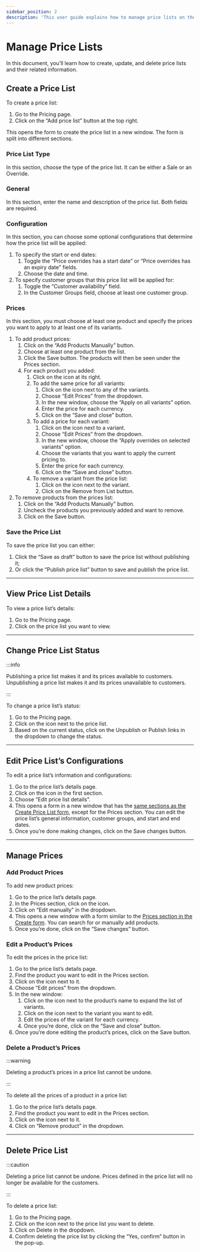 ```yaml
---
sidebar_position: 2
description: 'This user guide explains how to manage price lists on the Medusa admin. Learn how to create, edit, and delete price lists.'
---
```



# Manage Price Lists

In this document, you’ll learn how to create, update, and delete price lists and their related information.

## Create a Price List

To create a price list:

1. Go to the Pricing page.
2. Click on the “Add price list” button at the top right.

This opens the form to create the price list in a new window. The form is split into different sections.

### Price List Type

In this section, choose the type of the price list. It can be either a Sale or an Override.

### General

In this section, enter the name and description of the price list. Both fields are required.

### Configuration

In this section, you can choose some optional configurations that determine how the price list will be applied:

1. To specify the start or end dates:
    1. Toggle the “Price overrides has a start date” or “Price overrides has an expiry date” fields.
    2. Choose the date and time.
2. To specify customer groups that this price list will be applied for:
    1. Toggle the “Customer availability” field.
    2. In the Customer Groups field, choose at least one customer group.

### Prices

In this section, you must choose at least one product and specify the prices you want to apply to at least one of its variants.

1. To add product prices:
    1. Click on the “Add Products Manually” button.
    2. Choose at least one product from the list.
    3. Click the Save button. The products will then be seen under the Prices section.
    4. For each product you added:
        1. Click on the <UiIcon lightIcon="https://res.cloudinary.com/dza7lstvk/image/upload/v1667999131/Medusa%20Docs/UI%20Icons/1hL8NiW_lqmjcq.png" darkIcon="https://res.cloudinary.com/dza7lstvk/image/upload/v1667999150/Medusa%20Docs/UI%20Icons/8LtkPqW_jyqz5i.png" alt="plus" /> icon at its right.
        2. To add the same price for all variants:
            1. Click on the <UiIcon lightIcon="https://res.cloudinary.com/dza7lstvk/image/upload/v1667999308/Medusa%20Docs/UI%20Icons/1ordBC6_ssysel.png" darkIcon="https://res.cloudinary.com/dza7lstvk/image/upload/v1667999326/Medusa%20Docs/UI%20Icons/dSwWYBH_stzgoi.png" alt="three dots" /> icon next to any of the variants.
            2. Choose “Edit Prices” from the dropdown.
            3. In the new window, choose the “Apply on all variants” option.
            4. Enter the price for each currency.
            5. Click on the “Save and close” button.
        3. To add a price for each variant:
            1. Click on the <UiIcon lightIcon="https://res.cloudinary.com/dza7lstvk/image/upload/v1667999308/Medusa%20Docs/UI%20Icons/1ordBC6_ssysel.png" darkIcon="https://res.cloudinary.com/dza7lstvk/image/upload/v1667999326/Medusa%20Docs/UI%20Icons/dSwWYBH_stzgoi.png" alt="three dots" /> icon next to a variant.
            2. Choose “Edit Prices” from the dropdown.
            3. In the new window, choose the “Apply overrides on selected variants” option.
            4. Choose the variants that you want to apply the current pricing to.
            5. Enter the price for each currency.
            6. Click on the “Save and close” button.
        4. To remove a variant from the price list:
            1. Click on the <UiIcon lightIcon="https://res.cloudinary.com/dza7lstvk/image/upload/v1667999308/Medusa%20Docs/UI%20Icons/1ordBC6_ssysel.png" darkIcon="https://res.cloudinary.com/dza7lstvk/image/upload/v1667999326/Medusa%20Docs/UI%20Icons/dSwWYBH_stzgoi.png" alt="three dots" /> icon next to the variant.
            2. Click on the Remove from List button.
2. To remove products from the prices list:
    1. Click on the “Add Products Manually” button.
    2. Uncheck the products you previously added and want to remove.
    3. Click on the Save button.

### Save the Price List

To save the price list you can either:

1. Click the “Save as draft” button to save the price list without publishing it;
2. Or click the “Publish price list” button to save and publish the price list.

---

## View Price List Details

To view a price list’s details:

1. Go to the Pricing page.
2. Click on the price list you want to view.

---

## Change Price List Status

:::info

Publishing a price list makes it and its prices available to customers. Unpublishing a price list makes it and its prices unavailable to customers.

:::

To change a price list’s status:

1. Go to the Pricing page.
2. Click on the <UiIcon lightIcon="https://res.cloudinary.com/dza7lstvk/image/upload/v1667999308/Medusa%20Docs/UI%20Icons/1ordBC6_ssysel.png" darkIcon="https://res.cloudinary.com/dza7lstvk/image/upload/v1667999326/Medusa%20Docs/UI%20Icons/dSwWYBH_stzgoi.png" alt="three dots" /> icon next to the price list.
3. Based on the current status, click on the Unpublish or Publish links in the dropdown to change the status.

---

## Edit Price List’s Configurations

To edit a price list’s information and configurations:

1. Go to the price list’s details page.
2. Click on the <UiIcon lightIcon="https://res.cloudinary.com/dza7lstvk/image/upload/v1667999308/Medusa%20Docs/UI%20Icons/1ordBC6_ssysel.png" darkIcon="https://res.cloudinary.com/dza7lstvk/image/upload/v1667999326/Medusa%20Docs/UI%20Icons/dSwWYBH_stzgoi.png" alt="three dots" /> icon in the first section.
3. Choose “Edit price list details”.
4. This opens a form in a new window that has the [same sections as the Create Price List form](#create-a-price-list), except for the Prices section. You can edit the price list’s general information, customer groups, and start and end dates.
5. Once you’re done making changes, click on the Save changes button.

---

## Manage Prices

### Add Product Prices

To add new product prices:

1. Go to the price list’s details page.
2. In the Prices section, click on the <UiIcon lightIcon="https://res.cloudinary.com/dza7lstvk/image/upload/v1667999308/Medusa%20Docs/UI%20Icons/1ordBC6_ssysel.png" darkIcon="https://res.cloudinary.com/dza7lstvk/image/upload/v1667999326/Medusa%20Docs/UI%20Icons/dSwWYBH_stzgoi.png" alt="three dots" /> icon.
3. Click on “Edit manually” in the dropdown.
4. This opens a new window with a form similar to the [Prices section in the Create form](#prices). You can search for or manually add products.
5. Once you’re done, click on the “Save changes” button.

### Edit a Product’s Prices

To edit the prices in the price list:

1. Go to the price list’s details page.
2. Find the product you want to edit in the Prices section.
3. Click on the <UiIcon lightIcon="https://res.cloudinary.com/dza7lstvk/image/upload/v1667999308/Medusa%20Docs/UI%20Icons/1ordBC6_ssysel.png" darkIcon="https://res.cloudinary.com/dza7lstvk/image/upload/v1667999326/Medusa%20Docs/UI%20Icons/dSwWYBH_stzgoi.png" alt="three dots" /> icon next to it.
4. Choose “Edit prices” from the dropdown.
5. In the new window:
    1. Click on the <UiIcon lightIcon="https://res.cloudinary.com/dza7lstvk/image/upload/v1667999131/Medusa%20Docs/UI%20Icons/1hL8NiW_lqmjcq.png" darkIcon="https://res.cloudinary.com/dza7lstvk/image/upload/v1667999150/Medusa%20Docs/UI%20Icons/8LtkPqW_jyqz5i.png" alt="plus" /> icon next to the product’s name to expand the list of variants.
    2. Click on the <UiIcon lightIcon="https://res.cloudinary.com/dza7lstvk/image/upload/v1667999494/Medusa%20Docs/UI%20Icons/RxZhOoi_sismq2.png" darkIcon="https://res.cloudinary.com/dza7lstvk/image/upload/v1667999509/Medusa%20Docs/UI%20Icons/iKh5Q7h_iuwp7r.png" alt="right arrow" /> icon next to the variant you want to edit.
    3. Edit the prices of the variant for each currency.
    4. Once you’re done, click on the “Save and close” button.
6. Once you’re done editing the product’s prices, click on the Save button.

### Delete a Product’s Prices

:::warning

Deleting a product’s prices in a price list cannot be undone.

:::

To delete all the prices of a product in a price list:

1. Go to the price list’s details page.
2. Find the product you want to edit in the Prices section.
3. Click on the <UiIcon lightIcon="https://res.cloudinary.com/dza7lstvk/image/upload/v1667999308/Medusa%20Docs/UI%20Icons/1ordBC6_ssysel.png" darkIcon="https://res.cloudinary.com/dza7lstvk/image/upload/v1667999326/Medusa%20Docs/UI%20Icons/dSwWYBH_stzgoi.png" alt="three dots" /> icon next to it.
4. Click on “Remove product” in the dropdown.

---

## Delete Price List

:::caution

Deleting a price list cannot be undone. Prices defined in the price list will no longer be available for the customers.

:::

To delete a price list:

1. Go to the Pricing page.
2. Click on the <UiIcon lightIcon="https://res.cloudinary.com/dza7lstvk/image/upload/v1667999308/Medusa%20Docs/UI%20Icons/1ordBC6_ssysel.png" darkIcon="https://res.cloudinary.com/dza7lstvk/image/upload/v1667999326/Medusa%20Docs/UI%20Icons/dSwWYBH_stzgoi.png" alt="three dots" /> icon next to the price list you want to delete.
3. Click on Delete in the dropdown.
4. Confirm deleting the price list by clicking the “Yes, confirm” button in the pop-up.